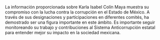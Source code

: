 La información proporcionada sobre Karla Isabel Colín Maya muestra su compromiso con la lucha contra la corrupción en el Estado de México. A través de sus designaciones y participaciones en diferentes comités, ha demostrado ser una figura importante en este ámbito. Es importante seguir monitoreando su trabajo y contribuciones al Sistema Anticorrupción estatal para entender mejor su impacto en la sociedad mexicana.